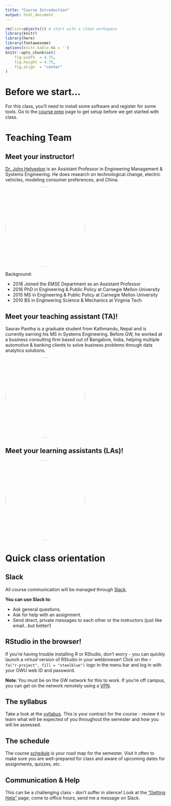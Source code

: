 ```yaml
---
title: "Course Introduction"
output: html_document
---
```


<!-- For circle images -->
<style>
.circle img {
  border-radius:50%;
}
</style>

```r
rm(list=objects()) # start with a clean workspace
library(knitr)
library(here)
library(fontawesome)
options(knitr.kable.NA = '')
knitr::opts_chunk$set(
    fig.width  = 4.75,
    fig.height = 4.75,
    fig.align  = "center"
)
```

# Before we start...

For this class, you'll need to install some software and register for some tools. Go to the [course prep](L0-course-prep.html) page to get setup before we get started with class.

# Teaching Team

## Meet your instructor!

[Dr. John Helveston](http://www.jhelvy.com/) is an Assistant Professor in Engineering Management & Systems Engineering. He does research on technological change, electric vehicles, modeling consumer preferences, and China.

<div class="circle">
<img src="images/helveston.jpg" width=250>
</div>

Background:

- 2018 Joined the EMSE Department as an Assistant Professor
- 2016 PhD in Engineering & Public Policy at Carnegie Mellon University
- 2015 MS in Engineering & Public Policy at Carnegie Mellon University
- 2010 BS in Engineering Science & Mechanics at Virginia Tech

## Meet your teaching assistant (TA)!

Saurav Pantha is a graduate student from Kathmandu, Nepal and is currently earning his MS in Systems Engineering. Before GW, he worked at a business consulting firm based out of Bangalore, India, helping multiple automotive & banking clients to solve business problems through data analytics solutions.

<div class="circle">
<img src="images/pantha.jpg" width=250>
</div>

## Meet your learning assistants (LAs)!

<div class="circle">
<img src="images/la.jpg" width=250>
</div>

# Quick class orientation

## Slack

All course communication will be managed through [Slack](https://emse-p4a-f20.slack.com).

**You can use Slack to**:

- Ask general questions.
- Ask for help with an assignment.
- Send direct, private messages to each other or the instructors (just like email...but better!)

## RStudio in the browser!

If you're having trouble installing R or RStudio, don't worry - you can quickly launch a _virtual_ version of RStudio in your webbrowser! Click on the `r fa("r-project", fill = "steelblue")` logo in the menu bar and log in with your GWU web ID and password.

**Note**: You must be on the GW network for this to work. If you're off campus, you can get on the network remotely using a [VPN](https://seascf.seas.gwu.edu/vpn-access).

## The syllabus

Take a look at the [syllabus](syllabus.html). This is your contract for the course - review it to learn what will be expected of you throughout the semester and how you will be assessed.

## The schedule

The course [schedule](schedule.html) is your road map for the semester. Visit it often to make sure you are well-prepared for class and aware of upcoming dates for assignments, quizzes, etc.

## Communication & Help

This can be a challenging class - don't suffer in silence! Look at the ["Getting Help"](ref-getting-help.html) page, come to office hours, send me a message on Slack.
